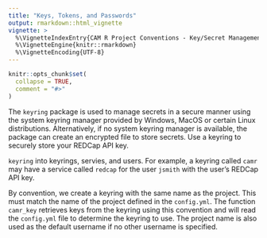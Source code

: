 ```yaml
---
title: "Keys, Tokens, and Passwords"
output: rmarkdown::html_vignette
vignette: >
  %\VignetteIndexEntry{CAM R Project Conventions - Key/Secret Management}
  %\VignetteEngine{knitr::rmarkdown}
  %\VignetteEncoding{UTF-8}
---
```


```r
knitr::opts_chunk$set(
  collapse = TRUE,
  comment = "#>"
)
```

The `keyring` package is used to manage secrets in a secure manner using the
system keyring manager provided by Windows, MacOS or certain Linux
distributions. Alternatively, if no system keyring manager is available, the
package can create an encrypted file to store secrets. Use a keyring to securely
store your REDCap API key.

`keyring` into keyrings, servies, and users. For example, a keyring called
`camr` may have a service called `redcap` for the user `jsmith` with the user's
REDCap API key.

By convention, we create a keyring with the same name as the project. This
must match the name of the project defined in the `config.yml`. The function
`camr_key` retrieves keys from the keyring using this convention and will read
the `config.yml` file to determine the keyring to use. The project name is also
used as the default username if no other username is specified.
